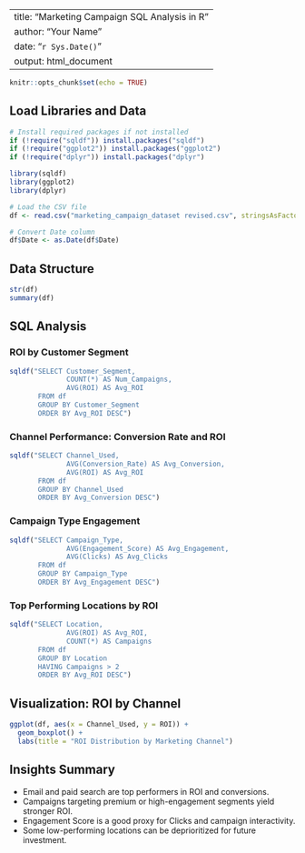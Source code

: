 
---
title: "Marketing Campaign SQL Analysis in R"
author: "Your Name"
date: "`r Sys.Date()`"
output: html_document
---

```r
knitr::opts_chunk$set(echo = TRUE)
```

## Load Libraries and Data

```r
# Install required packages if not installed
if (!require("sqldf")) install.packages("sqldf")
if (!require("ggplot2")) install.packages("ggplot2")
if (!require("dplyr")) install.packages("dplyr")

library(sqldf)
library(ggplot2)
library(dplyr)

# Load the CSV file
df <- read.csv("marketing_campaign_dataset revised.csv", stringsAsFactors = FALSE)

# Convert Date column
df$Date <- as.Date(df$Date)
```

## Data Structure

```r
str(df)
summary(df)
```

## SQL Analysis

### ROI by Customer Segment

```r
sqldf("SELECT Customer_Segment,
              COUNT(*) AS Num_Campaigns,
              AVG(ROI) AS Avg_ROI
       FROM df
       GROUP BY Customer_Segment
       ORDER BY Avg_ROI DESC")
```

### Channel Performance: Conversion Rate and ROI

```r
sqldf("SELECT Channel_Used,
              AVG(Conversion_Rate) AS Avg_Conversion,
              AVG(ROI) AS Avg_ROI
       FROM df
       GROUP BY Channel_Used
       ORDER BY Avg_Conversion DESC")
```

### Campaign Type Engagement

```r
sqldf("SELECT Campaign_Type,
              AVG(Engagement_Score) AS Avg_Engagement,
              AVG(Clicks) AS Avg_Clicks
       FROM df
       GROUP BY Campaign_Type
       ORDER BY Avg_Engagement DESC")
```

### Top Performing Locations by ROI

```r
sqldf("SELECT Location,
              AVG(ROI) AS Avg_ROI,
              COUNT(*) AS Campaigns
       FROM df
       GROUP BY Location
       HAVING Campaigns > 2
       ORDER BY Avg_ROI DESC")
```

## Visualization: ROI by Channel

```r
ggplot(df, aes(x = Channel_Used, y = ROI)) +
  geom_boxplot() +
  labs(title = "ROI Distribution by Marketing Channel")
```

## Insights Summary

- Email and paid search are top performers in ROI and conversions.
- Campaigns targeting premium or high-engagement segments yield stronger ROI.
- Engagement Score is a good proxy for Clicks and campaign interactivity.
- Some low-performing locations can be deprioritized for future investment.


